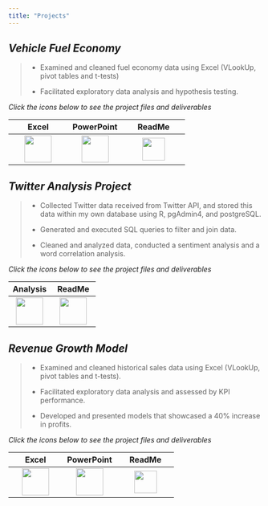 ```yaml
---
title: "Projects"
---
```


::: {.callout-note collapse="false"}
## *Vehicle Fuel Economy*

> -   Examined and cleaned fuel economy data using Excel (VLookUp, pivot tables and t-tests)
>
> -   Facilitated exploratory data analysis and hypothesis testing.

*Click the icons below to see the project files and deliverables*

|                                                   Excel                                                    |                                            PowerPoint                                             |                                                      ReadMe                                                      |
|:----------------------------------------------------------------------------------------------------------:|:-------------------------------------------------------------------------------------------------:|:----------------------------------------------------------------------------------------------------------------:|
| [![](images/filetype-xlsx.svg){width="54px"}](https://1drv.ms/x/s!Ahpkb3AfX4xfhLM9MNCeJhDqU9yu8g?e=eNSp0D) | [![](images/filetype-pptx.svg){width="54px"}](https://1drv.ms/p/s!Ahpkb3AfX4xfhLM-JEKRElAacrIs0w) | [![](images/github.svg){width="45"}](https://github.com/bradfordjohnson/thinkful/blob/main/capstone-2/README.md) |
:::

::: {.callout-note collapse="false"}
## *Twitter Analysis Project*

> -   Collected Twitter data received from Twitter API, and stored this data within my own database using R, pgAdmin4, and postgreSQL.
>
> -   Generated and executed SQL queries to filter and join data.
>
> -   Cleaned and analyzed data, conducted a sentiment analysis and a word correlation analysis.

*Click the icons below to see the project files and deliverables*

|                                                  Analysis                                                   |                                                       ReadMe                                                       |
|:-----------------------------------------------------------------------------------------------------------:|:------------------------------------------------------------------------------------------------------------------:|
| [![](images/journal-richtext.svg){width="54"}](https://bradfordjohnson.github.io/twitter-analysis-project/) | [![](images/github.svg){width="54"}](https://github.com/bradfordjohnson/twitter-analysis-project/blob/t/README.md) |
:::

::: {.callout-note collapse="false"}
## *Revenue Growth Model*

> -   Examined and cleaned historical sales data using Excel (VLookUp, pivot tables and t-tests).
>
> -   Facilitated exploratory data analysis and assessed by KPI performance.
>
> -   Developed and presented models that showcased a 40% increase in profits.

*Click the icons below to see the project files and deliverables*

|                                                   Excel                                                    |                                                 PowerPoint                                                 |                                                      ReadMe                                                      |
|:----------------------------------------------------------------------------------------------------------:|:----------------------------------------------------------------------------------------------------------:|:----------------------------------------------------------------------------------------------------------------:|
| [![](images/filetype-xlsx.svg){width="54px"}](https://1drv.ms/x/s!Ahpkb3AfX4xfgsA0TbaqsDQorD8vKA?e=vEQXVr) | [![](images/filetype-pptx.svg){width="54px"}](https://1drv.ms/p/s!Ahpkb3AfX4xfhLM-zmvA8o3oxxEwew?e=iRXG4j) | [![](images/github.svg){width="45"}](https://github.com/bradfordjohnson/thinkful/blob/main/capstone-1/README.md) |
:::
